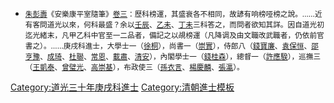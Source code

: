 {{Navbox
|name = 道光三十年庚戌科殿試金榜
|title = 道光三十年（[[1850年]]）庚戌科殿試金榜
|titlestyle = background-color:#FFD700;
|image =
|style = width:100%;text-align:center; 
|groupstyle = text-align:center; background-color:#FFD700;
|liststyle = text-align:center;
|state = {{{state<includeonly>|collapsed</includeonly>}}}
|group1 = 第一甲<br>賜進士及第<br>共3名
|list1 = '''[[陸增祥]]''' - '''[[許其光]]''' - '''[[謝增 (道光進士)|謝　增]]'''

|group2 = 第二甲<br>賜進士出身<br>共104名
|list2 = [[黃統 (順德)|黃　統]] - [[何玉輔]] - [[孫衣言]] - [[慎毓林]] - [[蔣繼洙]] - [[楊慶麟]] - [[張瑞珍]] - [[王繼庭]] - [[錢寶廉|錢　鋑]] - [[何傳興]]<br>[[晉康|晉　康]] - [[何福咸]] - [[匡汝諧]] - [[張雲望]] - [[武廷珍]] - [[袁保恒]] - [[季念詒]] - [[畢應辰]] - [[俞樾|俞　樾]] - [[張師右]]<br>[[羅家勤]] - [[吳焯|吳　焯]] - [[吳鼎立]] - [[朱文江]] - [[丁先庚]] - [[戚士彥]] - [[劉維嶽]] - [[楊映奎]] - [[岳世仁]] - [[吳台壽]]<br>[[趙樹吉]] - [[李吉言]] - [[梁巍|梁　巍]] - [[郭桐生]] - [[陳元楷]] - [[丁紹周]] - [[鄭守誠]] - [[李嗣元]] - [[王凱泰|王敦敏]] - [[尹耕雲]]<br>[[馬斌|馬　斌]] - [[儲德燦]] - [[程祖誥]] - [[梁駿觀]] - [[錢桂森|錢桂枝]] - [[葉炳華]] - [[孫成基]] - [[沈善昌]] - [[曾璧光]] - [[陶紹緒]]<br>[[高鑾宣]] - [[邵亨豫]] - [[周譽芬]] - [[宋金鑑]] - [[張祺恒]] - [[宋恪符]] - [[鄭植|鄭　植]] - [[呂耀斗]] - [[成琦|成　琦]] - [[賴子猷]]<br>[[杜如芝]] - [[吳蘭芬]] - [[孫學駉]] - [[張大枏]] - [[馮承基]] - [[劉銳|劉　銳]] - [[徐桐|徐　桐]] - [[翟雲章]] - [[杜聯|杜　聯]] - [[劉傳祺]]<br>[[王道墉]] - [[鍾琇|鍾　琇]] - [[鄒石麟]] - [[姚詩彥]] - [[沈史雲]] - [[張爾周]] - [[段啓宜]] - [[何拔秀]] - [[崇實|崇　實]] - [[袁嵩齡]]<br>[[饒豐|饒　豐]] - [[寇嘉相]] - [[張瀛 (道光進士)|張　瀛]] - [[李時敏]] - [[何元愷]] - [[李鼎|李　鼎]] - [[徐光第]] - [[衞元燮]] - [[何開泰]] - [[徐引|徐　引]]<br>[[李羲鈞]] - [[馮拱宸]] - [[孔繼中]] - [[黃榮庚]] - [[符鼎庸]] - [[夏獻烈]] - [[但紳|但　紳]] - [[高欽中]] - [[張允熙]] - [[吉惠 (道光进士)|吉　惠]]<br>[[吳可讀]] - [[吳鼎元]] - [[壽昌 (道光進士)|壽　昌]] - [[常恩 (道光进士)|常　恩]]<span style="color: #FFFFFF;"> - －－－ - －－－ - －－－ - －－－ - －－－ - －－－</span>

|group3 = 第三甲<br>賜同進士出身<br>共105名
|list3 = [[鍾昌勤]] - [[張仁法]] - [[鄒溥霖]] - [[王浚 (道光進士)|王　浚]] - [[許應騤]] - [[惲鴻儀]] - [[童秀春]] - [[張崇本]] - [[傳觀海]] - [[呼震|呼　震]]<br>[[李文瀾 (道光進士)|李文瀾]] - [[高崇基]] - [[劉毓勤]] - [[徐繼達]] - [[蔣陽麟]] - [[楊承烈]] - [[來秀|來　秀]] -[[宗室載肅]]- [[唐正恩]] - [[楊彝珍]]<br>[[李可琳]] -[[宗室謙惠]]- [[喬家槐]] - [[李信芳]] - [[邵春卿]] - [[趙世緒]] - [[徐寶治]] - [[孫志銘]] - [[張亮采]] - [[劉名馨]]<br>[[王世遠]] - [[汪賀遷]] - [[杜義山]] - [[鄭惠常]] - [[徐步雲]] - [[蔣昌期]] - [[陳謨 (道光進士)|陳　謨]] - [[尹式芳]] - [[楊汝爲]] - [[林述訓]]<br>[[張保衡]] - [[黃崇禮]] - [[楊順時]] - [[鍾佩賢]] - [[陳渭川]] - [[周必超]] - [[謝慶雲]] - [[胡叔琳]] - [[黎樹楨]] - [[徐行 (道光進士)|徐　行]]<br>[[侯玳|侯　玳]] - [[尹佩瑲]] - [[魯方|魯　方]] - [[恒林 (道光进士)|恒　林]] - [[朱學程]] - [[秦鎮藩]] - [[周文昭]] - [[李人鏡]] - [[晏湘|晏　湘]] - [[王大輅]]<br>[[宋來賓]] - [[劉鍾璟]] - [[方葆珊]] - [[濮慶孫]] - [[林廷杰]] - [[靳文蔚]] - [[李兆煦]] - [[祥齡|祥　齡]] - [[李鏡江]] - [[徐傳冕]]<br>[[李文森]] - [[王炳同]] - [[陳五典]] - [[陳繼仁]] - [[薩炳阿]] - [[洪璠|洪　璠]] - [[李漸鴻]] - [[楊先澤|楊先英]] - [[龍璇|龍　璇]] - [[伊麟泰]]<br>[[裘嗣錦]] - [[逢希澄]] - [[徐宗海]] - [[郭珍|郭　珍]] - [[劉毓敏]] - [[王書瑞]] - [[暴大儒]] - [[高集祥]] - [[李廷楠]] - [[韋承瀛]]<br>[[馬佩瑤]] - [[祝壽昌]] - [[曹中枝]] - [[薩大年]] - [[敖彤臣]] - [[李際昌]] - [[蔡式鈺]] - [[王寶權]] - [[劉觀光]] - [[蓋星階]]<br>[[曲芝圃]] - [[黃來晨]] - [[孫汝霖]] - [[余盛藻]] - [[歐陽藜照]]<span style="color: #FFFFFF;"> －－－ - －－－ - －－－ - －－－ - －－－</span>
|belowstyle = text-align: center; background-color:#FFD700;
|below='''前一科：[[Template:道光二十七年丁未科殿試金榜|道光二十七年丁未科]]　'''·'''　後一科：[[Template:咸豐二年壬子恩科殿試金榜|咸豐二年壬子恩科]]'''<br>'''同科進士：[[Template:道光三十年庚戌科繙譯進士金榜|道光三十年庚戌繙譯科]]、[[Template:道光三十年庚戌科武殿試金榜|道光三十年庚戌武科]]'''
}}
[[Category:道光三十年庚戌科進士]]
<noinclude>
[[Category:道光三十年庚戌科進士| ]]
[[Category:清朝進士模板]]
*<small>[[朱彭壽]]《安樂康平室隨筆》[[s:安樂康平室隨筆/卷3|卷三]]：歷科榜運，其盛衰各不相同，故諺有响榜哑榜之說。……近有客問道光以來，何科最盛？余以[[Template:道光十二年壬辰恩科殿試金榜|壬辰]]、[[Template:道光十五年乙未科殿試金榜|乙未]]、[[Template:道光二十七年丁未科殿試金榜|丁未]]三科答之，而問者欲知其詳。因自道光初迄光緒末，凡甲乙科中官至一二品者，備記之以覘榜運（凡降调及由文職改武職者，仍依前官書之）。……庚戌科進士，大學士一（[[徐桐]]），尚書一（[[崇實]]），侍郎八（[[錢寶廉]]、[[袁保恒]]、[[邵亨豫]]、[[成琦]]、[[杜聯]]、[[常恩]]、[[載肅]]、[[清安]]），內閣學士一（[[錢桂森]]），總督一（[[許應騤]]），巡撫三（[[王凱泰]]、[[曾璧光]]、[[高崇基]]），布政使三（[[孫衣言]]、[[楊慶麟]]、[[張瀛 (道光進士)|張瀛]]）。</small></noinclude>